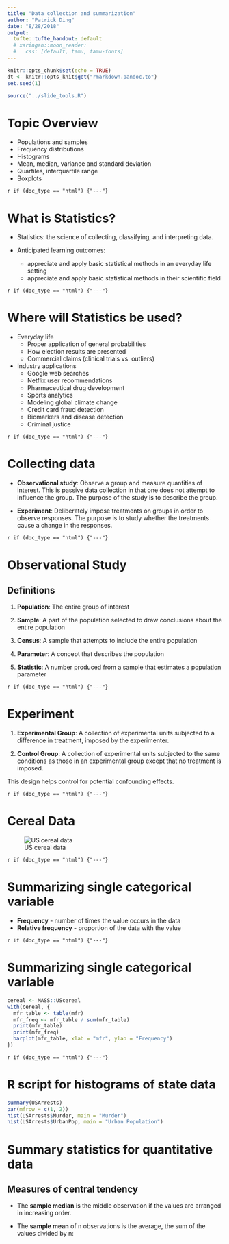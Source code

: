 ```yaml
---
title: "Data collection and summarization"
author: "Patrick Ding"
date: "8/28/2018"
output: 
  tufte::tufte_handout: default
  # xaringan::moon_reader:
  #   css: [default, tamu, tamu-fonts]
---
```


```r
knitr::opts_chunk$set(echo = TRUE)
dt <- knitr::opts_knit$get("rmarkdown.pandoc.to")
set.seed(1)

source("../slide_tools.R")
```

# Topic Overview

- Populations and samples
- Frequency distributions
- Histograms 
- Mean, median, variance and standard deviation
- Quartiles, interquartile range 
- Boxplots

`r if (doc_type == "html") {"---"}`

# What is Statistics?

- Statistics: the science of collecting, classifying, and interpreting data.

- Anticipated learning outcomes:
    - appreciate and apply basic statistical methods in an everyday life setting
    - appreciate and apply basic statistical methods in their scientific field

`r if (doc_type == "html") {"---"}`

# Where will Statistics be used?

- Everyday life
    - Proper application of general probabilities
    - How election results are presented
    - Commercial claims (clinical trials vs. outliers)
    
- Industry applications
    - Google web searches
    - Netflix user recommendations
    - Pharmaceutical drug development
    - Sports analytics
    - Modeling global climate change
    - Credit card fraud detection
    - Biomarkers and disease detection
    - Criminal justice

`r if (doc_type == "html") {"---"}`

# Collecting data

- **Observational study**: Observe a group and measure quantities of interest.  This is passive data collection in that one does not attempt to influence the group.  The purpose of the study is to describe the group. 

- **Experiment**: Deliberately impose treatments on groups in order to observe responses.  The purpose is to study whether the treatments cause a change in the responses.

`r if (doc_type == "html") {"---"}`

# Observational Study

## Definitions

1. **Population**: The entire group of interest

2. **Sample**: A part of the population selected to draw conclusions about the entire population

3. **Census**: A sample that attempts to include the entire population

4. **Parameter**: A concept that describes the population

5. **Statistic**: A number produced from a sample that estimates a population parameter 

`r if (doc_type == "html") {"---"}`

# Experiment

1. **Experimental Group**: A collection of experimental units subjected to a difference in treatment, imposed by the experimenter.

2. **Control Group**: A collection of experimental units subjected to the same conditions as those in an experimental group except that no treatment is imposed.

This design helps control for potential confounding effects.

`r if (doc_type == "html") {"---"}`

# Cereal Data

![US cereal data](UScereal.png)

`r if (doc_type == "html") {"---"}`

# Summarizing single categorical variable

- **Frequency** - number of times the value occurs in the data
- **Relative frequency** - proportion of the data with the value

`r if (doc_type == "html") {"---"}`

# Summarizing single categorical variable

```r
cereal <- MASS::UScereal
with(cereal, {
  mfr_table <- table(mfr)
  mfr_freq <- mfr_table / sum(mfr_table)
  print(mfr_table)
  print(mfr_freq)
  barplot(mfr_table, xlab = "mfr", ylab = "Frequency")
})
```

`r if (doc_type == "html") {"---"}`

# R script for histograms of state data

```r
summary(USArrests)
par(mfrow = c(1, 2))
hist(USArrests$Murder, main = "Murder")
hist(USArrests$UrbanPop, main = "Urban Population")
```

# Summary statistics for quantitative data

## Measures of central tendency

- The **sample median** is the middle observation if the values are arranged in increasing order.  

- The **sample mean** of n observations is the average, the sum of the values divided by n:

\begin{align}
\bar{x} = \frac{1}{n}\sum_{i=1}^n x_i
\end{align}

